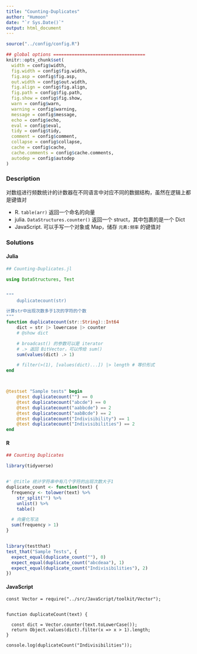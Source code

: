 ```yaml
---
title: "Counting-Duplicates"
author: "Humoon"
date: "`r Sys.Date()`"
output: html_document
---
```



```r
source("../config/config.R")

## global options ===================================
knitr::opts_chunk$set(
  width = config$width,
  fig.width = config$fig.width,
  fig.asp = config$fig.asp,
  out.width = config$out.width,
  fig.align = config$fig.align,
  fig.path = config$fig.path,
  fig.show = config$fig.show,
  warn = config$warn,
  warning = config$warning,
  message = config$message,
  echo = config$echo,
  eval = config$eval,
  tidy = config$tidy,
  comment = config$comment,
  collapse = config$collapse,
  cache = config$cache,
  cache.comments = config$cache.comments,
  autodep = config$autodep
)
```

### Description

对数组进行频数统计的计数器在不同语言中对应不同的数据结构，虽然在逻辑上都是键值对

- R. `table(arr)` 返回一个命名的向量
- julia. `DataStructures.counter()` 返回一个 struct，其中包裹的是一个 Dict
- JavaScript. 可以手写一个对象或 Map，储存 `元素:频率` 的键值对

### Solutions


#### Julia

```julia
## Counting-Duplicates.jl

using DataStructures, Test


"""
    duplicatecount(str)

计算str中出现次数多于1次的字符的个数
"""
function duplicatecount(str::String)::Int64
    dict = str |> lowercase |> counter
    # @show dict

    # broadcast() 的参数可以是 iterator
    # .> 返回 BitVector，可以传给 sum()
    sum(values(dict) .> 1)

    # filter(>(1), [values(dict)...]) |> length # 等价形式
end



@testset "Sample tests" begin
    @test duplicatecount("") == 0
    @test duplicatecount("abcde") == 0
    @test duplicatecount("aabbcde") == 2
    @test duplicatecount("aabBcde") == 2
    @test duplicatecount("Indivisibility") == 1
    @test duplicatecount("Indivisibilities") == 2
end
```

#### R

```r
## Counting Duplicates

library(tidyverse)


#' @title 统计字符串中有几个字符的出现次数大于1
duplicate_count <- function(text) {
  frequency <- tolower(text) %>%
    str_split("") %>%
    unlist() %>%
    table()

  # 向量化写法
  sum(frequency > 1)
}


library(testthat)
test_that("Sample Tests", {
  expect_equal(duplicate_count(""), 0)
  expect_equal(duplicate_count("abcdeaa"), 1)
  expect_equal(duplicate_count("Indivisibilities"), 2)
})

```

#### JavaScript

```node
const Vector = require("../src/JavaScript/toolkit/Vector");


function duplicateCount(text) {

  const dict = Vector.counter(text.toLowerCase());
  return Object.values(dict).filter(x => x > 1).length;
}

console.log(duplicateCount("Indivisibilities"));
```
